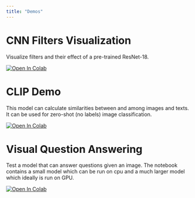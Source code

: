 ```yaml
---
title: "Demos"
---
```



# CNN Filters Visualization

Visualize filters and their effect of a pre-trained ResNet-18.

```{=html}
<a target="_blank" href="{{< var colab_notebook_root >}}demos/cnn_filters.ipynb">
  <img src="https://colab.research.google.com/assets/colab-badge.svg" alt="Open In Colab"/>
</a>
```

# CLIP Demo

This model can calculate similarities between and among images and texts. It can be used for zero-shot (no labels) image classification.

```{=html}
<a target="_blank" href="{{< var colab_notebook_root >}}demos/clip.ipynb">
  <img src="https://colab.research.google.com/assets/colab-badge.svg" alt="Open In Colab"/>
</a>
```


# Visual Question Answering

Test a model that can answer questions given an image. The notebook contains a small model which can be run on cpu and a much larger model which ideally is run on GPU.

```{=html}
<a target="_blank" href="{{< var colab_notebook_root >}}demos/visual_question_answering.ipynb">
  <img src="https://colab.research.google.com/assets/colab-badge.svg" alt="Open In Colab"/>
</a>
```
